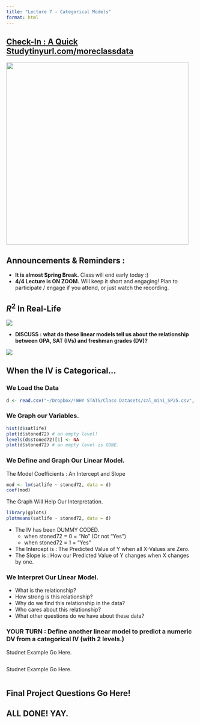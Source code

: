 ```yaml
---
title: "Lecture 7 - Categorical Models"
format: html
---
```


## [Check-In : A Quick Study](https://docs.google.com/forms/d/e/1FAIpQLSfJC8RLLtQf0Px0yz1nJjx-8CGXFrMcuUg_b3od54kHHPCEHQ/viewform?usp=sf_link)[tinyurl.com/moreclassdata](http://tinyurl.com/moreclassdata)

![](images/7_cattree.png){fig-align="center" width="485"}

## Announcements & Reminders :

-   **It is almost Spring Break.** Class will end early today :)
-   **4/4 Lecture is ON ZOOM.** Will keep it short and engaging! Plan to participate / engage if you attend, or just watch the recording.

## $R^2$ In Real-Life

![](images/clipboard-1347662291.png)

-   **DISCUSS :** **what do these linear models tell us about the relationship between GPA, SAT (IVs) and freshman grades (DV)?**

::: column-margin
![](images/clipboard-606508161.png)
:::

## When the IV is Categorical...

### We Load the Data
```r
d <- read.csv("~/Dropbox/!WHY STATS/Class Datasets/cal_mini_SP25.csv", stringsAsFactors = T)
```

### We Graph our Variables.
```r
hist(d$satlife)
plot(d$stoned72) # an empty level!
levels(d$stoned72)[1] <- NA
plot(d$stoned72) # an empty level is GONE.
```

### We Define and Graph Our Linear Model.

The Model Coefficients : An Intercept and Slope
```r
mod <- lm(satlife ~ stoned72, data = d)
coef(mod)
```

The Graph Will Help Our Interpretation.
```r
library(gplots)
plotmeans(satlife ~ stoned72, data = d)
```
-   The IV has been DUMMY CODED.
    -   when stoned72 = 0 = "No" (Or not "Yes")
    -   when stoned72 = 1 = "Yes"
-   The Intercept is : The Predicted Value of Y when all X-Values are Zero.
-   The Slope is : How our Predicted Value of Y changes when X changes by one.

### We Interpret Our Linear Model.

-   What is the relationship?
-   How strong is this relationship?
-   Why do we find this relationship in the data?
-   Who cares about this relationship?
-   What other questions do we have about these data?

### YOUR TURN : Define another linear model to predict a numeric DV from a categorical IV (with 2 levels.)

Studnet Example Go Here.
```r

```


Studnet Example Go Here.
```r

```


## Final Project Questions Go Here!

## ALL DONE! YAY.
